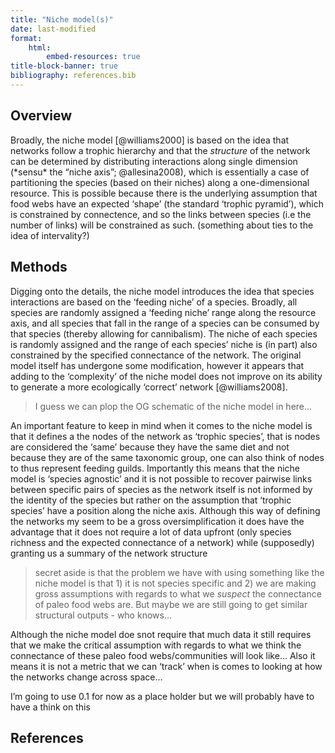 ```yaml
---
title: "Niche model(s)"
date: last-modified
format:
    html:
        embed-resources: true
title-block-banner: true
bibliography: references.bib
---
```


## Overview

Broadly, the niche model [@williams2000] is based on the idea that networks follow a trophic hierarchy and that the *structure* of the network can be determined by distributing interactions along single dimension (\*sensu\* the “niche axis”; @allesina2008), which is essentially a case of partitioning the species (based on their niches) along a one-dimensional resource. This is possible because there is the underlying assumption that food webs have an expected 'shape' (the standard 'trophic pyramid'), which is constrained by connectence, and so the links between species (i.e the number of links) will be constrained as such. (something about ties to the idea of intervality?)

## Methods

Digging onto the details, the niche model introduces the idea that species interactions are based on the 'feeding niche' of a species. Broadly, all species are randomly assigned a 'feeding niche' range along the resource axis, and all species that fall in the range of a species can be consumed by that species (thereby allowing for cannibalism). The niche of each species is randomly assigned and the range of each species' niche is (in part) also constrained by the specified connectance of the network. The original model itself has undergone some modification, however it appears that adding to the 'complexity' of the niche model does not improve on its ability to generate a more ecologically 'correct' network [@williams2008].

> I guess we can plop the OG schematic of the niche model in here...

An important feature to keep in mind when it comes to the niche model is that it defines a the nodes of the network as 'trophic species', that is nodes are considered the 'same' because they have the same diet and not because they are of the same taxonomic group, one can also think of nodes to thus represent feeding guilds. Importantly this means that the niche model is 'species agnostic' and it is not possible to recover pairwise links between specific pairs of species as the network itself is not informed by the identity of the species but rather on the assumption that 'trophic species' have a position along the niche axis. Although this way of defining the networks my seem to be a gross oversimplification it does have the advantage that it does not require a lot of data upfront (only species richness and the expected connectance of a network) while (supposedly) granting us a summary of the network structure

> secret aside is that the problem we have with using something like the niche model is that 1) it is not species specific and 2) we are making gross assumptions with regards to what we *suspect* the connectance of paleo food webs are. But maybe we are still going to get similar structural outputs - who knows...

Although the niche model doe snot require that much data it still requires that we make the critical assumption with regards to what we think the connectance of these paleo food webs/communities will look like... Also it means it is not a metric that we can 'track' when is comes to looking at how the networks change across space...

I'm going to use 0.1 for now as a place holder but we will probably have to have a think on this

## References {.unnumbered}

::: {#refs}
:::